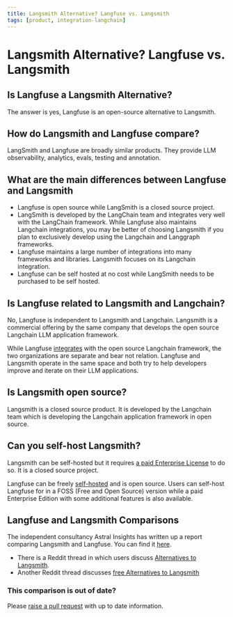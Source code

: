 ```yaml
---
title: Langsmith Alternative? Langfuse vs. Langsmith
tags: [product, integration-langchain]
---
```


# Langsmith Alternative? Langfuse vs. Langsmith

## Is Langfuse a Langsmith Alternative?

The answer is yes, Langfuse is an open-source alternative to Langsmith.

## How do Langsmith and Langfuse compare?

LangSmith and Langfuse are broadly similar products. They provide LLM observability, analytics, evals, testing and annotation.

## What are the main differences between Langfuse and Langsmith

- Langfuse is open source while LangSmith is a closed source project.
- LangSmith is developed by the LangChain team and integrates very well with the LangChain framework. While Langfuse also maintains Langchain integrations, you may be better of choosing Langsmith if you plan to exclusively develop using the Langchain and Langgraph frameworks.
- Langfuse maintains a large number of integrations into many frameworks and libraries. Langsmith focuses on its Langchain integration.
- Langfuse can be self hosted at no cost while LangSmith needs to be purchased to be self hosted.

## Is Langfuse related to Langsmith and Langchain?

No, Langfuse is independent to Langsmith and Langchain. Langsmith is a commercial offering by the same company that develops the open source Langchain LLM application framework.

While Langfuse [integrates](/docs/integrations/langchain/tracing) with the open source Langchain framework, the two organizations are separate and bear not relation. Langfuse and Langsmith operate in the same space and both try to help developers improve and iterate on their LLM applications.

## Is Langsmith open source?

Langsmith is a closed source product. It is developed by the Langchain team which is developing the Langchain application framework in open source.

## Can you self-host Langsmith?

Langsmith can be self-hosted but it requires [a paid Enterprise License](https://www.langchain.com/pricing) to do so. It is a closed source project.

Langfuse can be freely [self-hosted](/docs/deployment/self-host) and is open source. Users can self-host Langfuse for in a FOSS (Free and Open Source) version while a paid Enterprise Edition with some additional features is also available.

## Langfuse and Langsmith Comparisons

The independent consultancy Astral Insights has written up a report comparing Langsmith and Langfuse. You can find it [here](https://astralinsights.ai/comparison-of-observability-platforms-langsmith-langfuse/).

- There is a Reddit thread in which users discuss [Alternatives to Langsmith](https://www.reddit.com/r/LangChain/comments/1b2y18p/langsmith_started_charging_time_to_compare/).
- Another Reddit thread discusses [free Alternatives to Langsmith](https://www.reddit.com/r/LocalLLaMA/comments/1aujfiz/real_free_alternative_to_langsmith/)

### This comparison is out of date?

Please [raise a pull request](https://github.com/langfuse/langfuse-docs/tree/main/pages/faq/all) with up to date information.
